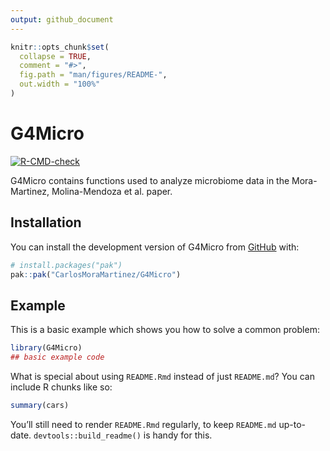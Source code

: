 ```yaml
---
output: github_document
---
```


<!-- README.md is generated from README.Rmd. Please edit that file -->

```r
knitr::opts_chunk$set(
  collapse = TRUE,
  comment = "#>",
  fig.path = "man/figures/README-",
  out.width = "100%"
)
```

# G4Micro

<!-- badges: start -->
[![R-CMD-check](https://github.com/CarlosMoraMartinez/G4Micro/actions/workflows/R-CMD-check.yaml/badge.svg)](https://github.com/CarlosMoraMartinez/G4Micro/actions/workflows/R-CMD-check.yaml)
<!-- badges: end -->

G4Micro contains functions used to analyze microbiome data in the Mora-Martinez, Molina-Mendoza et al. paper. 

## Installation

You can install the development version of G4Micro from [GitHub](https://github.com/) with:

``` r
# install.packages("pak")
pak::pak("CarlosMoraMartinez/G4Micro")
```

## Example

This is a basic example which shows you how to solve a common problem:

```r
library(G4Micro)
## basic example code
```

What is special about using `README.Rmd` instead of just `README.md`? You can include R chunks like so:

```r
summary(cars)
```

You'll still need to render `README.Rmd` regularly, to keep `README.md` up-to-date. `devtools::build_readme()` is handy for this.

